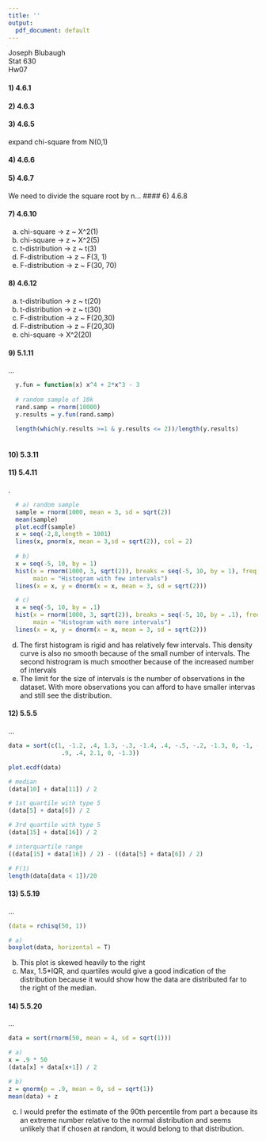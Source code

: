 ```yaml
---
title: ''
output:
  pdf_document: default
---
```


Joseph Blubaugh  
Stat 630  
Hw07  
  
#### 1) 4.6.1  
  \begin{align*}
    Let X_1 &= N(3, 2^2), X_2 =N(-8, 5^2) \\
    \\
    U &= x_1 - 5x_2, V = -6x_1 + Cx_2 \\
    \\
    U &= N(3 - 5(-8), 4 - 5^2 5^2) = N(43, 629) \\
    \\
    V &= N(-6(3) + c(-8), -6^2(4) + C^2 (25)) \\
      &= N(-18-8C, 144 + 25 C^2) \\
  \end{align*}
  
#### 2) 4.6.3  

  \begin{align*}
    Let X &= N(3, 5), Let Y = N(-7, 2) \\
    \\
    \chi^2(C_5) &= C_1 (x + C_2)^2 + C_3(Y + C_4)^2 \\
    \\
    C_1(x + C_2)^2 &= C_1(\frac{3 + C_2}{\frac{\sqrt{1}}{C_1}}) = 0, C_2 = -3 \\
    &= var(\sqrt{C_1(5 - 3)}) = 1, C_1 = 1/2 \\
    \\
    C_3(Y + C_4)^2 &= \frac{Y + C_4}{\frac{\sqrt{1}}{C_3}} = 0, C_4 = -7 \\
    &= var(\sqrt{C_3 (2 + 7)}) = 1, C_3 = 1/3 \\
    \\
    \frac{1}{2} (x - 3)^2 + \frac{1}{3} (y + 7)^2 &= \chi^2(C_5), C_5 = 2 \\
  \end{align*}
  
#### 3) 4.6.5  
expand chi-square from N(0,1)
  \begin{align*}
    x &= \chi^2(n), y = \chi^2(m) \\
    \\
    x &= z_1^2 + z_2^2 + ... + z_n^2,  \chi^2(z = 1) \\
    y &= t_1^2 + t_2^2 + ... + t_n^2,  \chi^2(t = 1) \\
    x + y &= \chi^2(z + t) \\
  \end{align*}
  
#### 4) 4.6.6  
  \begin{align*}
    F(n, 3n) &= C \frac{X_1^2 + X_2^2 + ... + X_n^2}{X_{n+1}^2 + X_{n+2}^2 + ... + X_{4n}}  \\
    C &= \frac{n}{3n} \\
      &= \frac{1}{2n} \\
  \end{align*}
  
#### 5) 4.6.7  
  We need to divide the square root by n...
  \begin{align*}
    t(n) &= C \frac{X_1}{\sqrt{X_2^2 + ... + X_n^2 + x_{n+1}^2}} \\
    C&= \frac{1}{\sqrt{\frac{1}{n}}} \\
  \end{align*}
#### 6) 4.6.8  
  \begin{align*}
    X = N(3,5),  Y &= N(-7,2) \\
    \\
    t(C_6) &= \frac{C_1 (x + C_2)^{C_3}}{(Y + C_4)^{C_5}} \\
    \\
    C_1(3 + C_2)^{C_3} &= 0, C_2 = -3 \\
    \sqrt{C_1 (5 - 3)^{C_3}} &= 1, C_3 = 2 \\
    \sqrt{C_1} 2 &= 1, C_1 = 1/4 \\
    \\
    (-7 + C_4)^{C_5} &= 0, C_4 = 7 \\
    \sqrt{(2 + 7)^{C_5}} &= 1, C_5 = 0 \\
    \\
    t(C_6) &= 1, C_6 = 1
  \end{align*}
  
  
#### 7) 4.6.10  
  a) chi-square -> z ~ X^2(1)  
  b) chi-square -> z ~ X^2(5)  
  c) t-distribution -> z ~ t(3)  
  d) F-distribution -> z ~ F(3, 1)  
  e) F-distribution -> z ~ F(30, 70)  
  
#### 8) 4.6.12  
  a) t-distribution -> z ~ t(20)  
  b) t-distribution -> z ~ t(30)  
  c) F-distribution -> z ~ F(20,30)  
  d) F-distribution -> z ~ F(20,30)  
  e) chi-square -> X^2(20)  
  
#### 9) 5.1.11  
...
```r
  y.fun = function(x) x^4 + 2*x^3 - 3
    
  # random sample of 10k
  rand.samp = rnorm(10000)
  y.results = y.fun(rand.samp)
  
  length(which(y.results >=1 & y.results <= 2))/length(y.results)
    
```
  
#### 10) 5.3.11  
  \begin{align*}
    I &= N(10, 2),  II = N(8,3) \\
    \\
    \psi &= ln(\frac{\theta}{(1 - \theta)}) \\
    e^{\psi} &= \frac{\theta}{1 - \theta} \\
    \\
    \frac{1 - \theta}{\theta} &= \frac{1}{e^{\psi}} \\
    \frac{1}{\theta} - 1 &= \frac{1}{e^{\psi}} \\
    \frac{1}{\theta} &= \frac{1}{e^{\psi}} + 1 \\
    \theta &= e^{\psi} + 1 \\
    \\
    f_{\psi} (x_i) &= (e^{(\psi + 1)})^{x_i} (1 - e^{\psi + 1})^{1 - x_i} \\
  \end{align*}
  
  
#### 11) 5.4.11  
.  
```r
  # a) random sample
  sample = rnorm(1000, mean = 3, sd = sqrt(2))
  mean(sample)  
  plot.ecdf(sample)
  x = seq(-2,8,length = 1001)
  lines(x, pnorm(x, mean = 3,sd = sqrt(2)), col = 2)
  
  # b)
  x = seq(-5, 10, by = 1)
  hist(x = rnorm(1000, 3, sqrt(2)), breaks = seq(-5, 10, by = 1), freq = FALSE,
       main = "Histogram with few intervals")
  lines(x = x, y = dnorm(x = x, mean = 3, sd = sqrt(2)))

  # c)
  x = seq(-5, 10, by = .1)
  hist(x = rnorm(1000, 3, sqrt(2)), breaks = seq(-5, 10, by = .1), freq = FALSE,
       main = "Histogram with more intervals")
  lines(x = x, y = dnorm(x = x, mean = 3, sd = sqrt(2)))
```
  
  d) The first histogram is rigid and has relatively few intervals. This density curve is also no smooth because of the small number of intervals. The second histrogram is much smoother because of the increased number of intervals
  e) The limit for the size of intervals is the number of observations in the dataset. With more observations you can afford to have smaller intervas and still see the distribution.
  
  
#### 12) 5.5.5  
...
```r

data = sort(c(1, -1.2, .4, 1.3, -.3, -1.4, .4, -.5, -.2, -1.3, 0, -1, -1.3, 2, 1,
               .9, .4, 2.1, 0, -1.3))

plot.ecdf(data)

# median
(data[10] + data[11]) / 2

# 1st quartile with type 5
(data[5] + data[6]) / 2

# 3rd quartile with type 5
(data[15] + data[16]) / 2

# interquartile range
((data[15] + data[16]) / 2) - ((data[5] + data[6]) / 2)

# F(1)
length(data[data < 1])/20
```
  
  
#### 13) 5.5.19  
...  
```r

(data = rchisq(50, 1))

# a)
boxplot(data, horizontal = T)

```

b) This plot is skewed heavily to the right
c) Max, 1.5*IQR, and quartiles would give a good indication of the distribution because it would show how the data are distributed far to the right of the median. 
  
  
#### 14) 5.5.20  
... 
```r

data = sort(rnorm(50, mean = 4, sd = sqrt(1)))

# a)
x = .9 * 50
(data[x] + data[x+1]) / 2

# b)
z = qnorm(p = .9, mean = 0, sd = sqrt(1))
mean(data) + z
```
c) I would prefer the estimate of the 90th percentile from part a because its an extreme number relative to the normal distribution and seems unlikely that if chosen at random, it would belong to that distribution.

